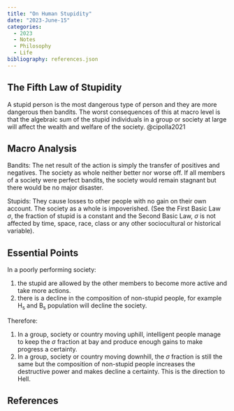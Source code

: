 ```yaml
---
title: "On Human Stupidity"
date: "2023-June-15"
categories:
  - 2023
  - Notes
  - Philosophy
  - Life
bibliography: references.json
---
```


## The Fifth Law of Stupidity

A stupid person is the most dangerous type of person and they are more dangerous then bandits. The worst consequences of this at macro level is that the algebraic sum of the stupid individuals in a group or society at large will affect the wealth and welfare of the society. @cipolla2021

## Macro Analysis

Bandits: The net result of the action is simply the transfer of positives and negatives. The society as whole neither better nor worse off. If all members of a society were perfect bandits, the society would remain stagnant but there would be no major disaster.

Stupids: They cause losses to other people with no gain on their own account. The society as a whole is impoverished. (See the First Basic Law $\sigma$, the fraction of stupid is a constant and the Second Basic Law, $\sigma$ is not affected by time, space, race, class or any other sociocultural or historical variable).

## Essential Points

In a poorly performing society:

1.  the stupid are allowed by the other members to become more active and take more actions.
2.  there is a decline in the composition of non-stupid people, for example H~s~ and B~s~ population will decline the society.

Therefore:

1.  In a group, society or country moving uphill, intelligent people manage to keep the $\sigma$ fraction at bay and produce enough gains to make progress a certainty.
2.  In a group, society or country moving downhill, the $\sigma$ fraction is still the same but the composition of non-stupid people increases the destructive power and makes decline a certainty. This is the direction to Hell.

## References
